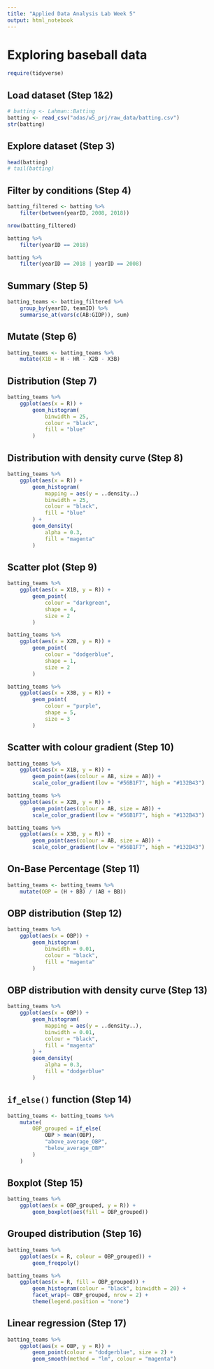 ```yaml
---
title: "Applied Data Analysis Lab Week 5"
output: html_notebook
---
```


# Exploring baseball data

```r
require(tidyverse)
```

## Load dataset (Step 1&2)
```r
# batting <- Lahman::Batting
batting <- read_csv("adas/w5_prj/raw_data/batting.csv")
str(batting)
```

## Explore dataset (Step 3)
```r
head(batting)
# tail(batting)
```

## Filter by conditions (Step 4)
```r
batting_filtered <- batting %>%
    filter(between(yearID, 2008, 2018))

nrow(batting_filtered)

batting %>%
    filter(yearID == 2018)

batting %>%
    filter(yearID == 2018 | yearID == 2008)
```
## Summary (Step 5)
```r
batting_teams <- batting_filtered %>%
    group_by(yearID, teamID) %>%
    summarise_at(vars(c(AB:GIDP)), sum)
```
## Mutate (Step 6)
```r
batting_teams <- batting_teams %>%
    mutate(X1B = H - HR - X2B - X3B)
```
## Distribution (Step 7)
```r
batting_teams %>%
    ggplot(aes(x = R)) +
        geom_histogram(
            binwidth = 25,
            colour = "black",
            fill = "blue"
        )
```
## Distribution with density curve (Step 8)
```r
batting_teams %>%
    ggplot(aes(x = R)) +
        geom_histogram(
            mapping = aes(y = ..density..)
            binwidth = 25,
            colour = "black",
            fill = "blue"
        ) +
        geom_density(
            alpha = 0.3,
            fill = "magenta"
        )
```
## Scatter plot (Step 9)
```r
batting_teams %>%
    ggplot(aes(x = X1B, y = R)) +
        geom_point(
            colour = "darkgreen",
            shape = 4,
            size = 2
        )

batting_teams %>%
    ggplot(aes(x = X2B, y = R)) +
        geom_point(
            colour = "dodgerblue",
            shape = 1,
            size = 2
        )

batting_teams %>%
    ggplot(aes(x = X3B, y = R)) +
        geom_point(
            colour = "purple",
            shape = 5,
            size = 3
        )
```
## Scatter with colour gradient (Step 10)
```r
batting_teams %>%
    ggplot(aes(x = X1B, y = R)) +
        geom_point(aes(colour = AB, size = AB)) +
        scale_color_gradient(low = "#56B1F7", high = "#132B43")

batting_teams %>%
    ggplot(aes(x = X2B, y = R)) +
        geom_point(aes(colour = AB, size = AB)) +
        scale_color_gradient(low = "#56B1F7", high = "#132B43")

batting_teams %>%
    ggplot(aes(x = X3B, y = R)) +
        geom_point(aes(colour = AB, size = AB)) +
        scale_color_gradient(low = "#56B1F7", high = "#132B43")
```
## On-Base Percentage (Step 11)
```r
batting_teams <- batting_teams %>%
    mutate(OBP = (H + BB) / (AB + BB))
```
## OBP distribution (Step 12)
```r
batting_teams %>%
    ggplot(aes(x = OBP)) +
        geom_histogram(
            binwidth = 0.01,
            colour = "black",
            fill = "magenta"
        )
```
## OBP distribution with density curve (Step 13)
```r
batting_teams %>%
    ggplot(aes(x = OBP)) +
        geom_histogram(
            mapping = aes(y = ..density..),
            binwidth = 0.01,
            colour = "black",
            fill = "magenta"
        ) +
        geom_density(
            alpha = 0.3,
            fill = "dodgerblue"
        )
```
## `if_else()` function (Step 14)
```r
batting_teams <- batting_teams %>%
    mutate(
        OBP_grouped = if_else(
            OBP > mean(OBP),
            "above_average_OBP",
            "below_average_OBP"
        )
    )
```
## Boxplot (Step 15)
```r
batting_teams %>%
    ggplot(aes(x = OBP_grouped, y = R)) +
        geom_boxplot(aes(fill = OBP_grouped))
```
## Grouped distribution (Step 16)
```r
batting_teams %>%
    ggplot(aes(x = R, colour = OBP_grouped)) +
        geom_freqpoly()

batting_teams %>%
    ggplot(aes(x = R, fill = OBP_grouped)) +
        geom_histogram(colour = "black", binwidth = 20) +
        facet_wrap(~ OBP_grouped, nrow = 2) +
        theme(legend.position = "none")
```
## Linear regression (Step 17)
```r
batting_teams %>%
    ggplot(aes(x = OBP, y = R)) +
        geom_point(colour = "dodgerblue", size = 2) +
        geom_smooth(method = "lm", colour = "magenta")
```
